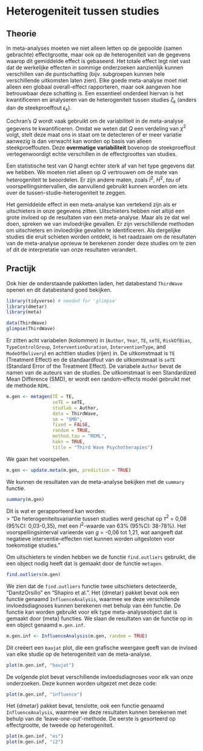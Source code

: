 # Heterogeniteit tussen studies

## Theorie

In meta-analyses moeten we niet alleen letten op de gepoolde (samen gebrachte) effectgrootte, maar ook op de heterogeniteit van de gegevens waarop dit gemiddelde effect is gebaseerd. Het totale effect legt niet vast dat de werkelijke effecten in sommige onderzoeken aanzienlijk kunnen verschillen van de puntschatting (bijv. subgroepen kunnen hele verschillende uitkomsten laten zien). Elke goede meta-analyse moet niet alleen een globaal overall-effect rapporteren, maar ook aangeven hoe betrouwbaar deze schatting is. Een essentieel onderdeel hiervan is het kwantificeren en analyseren van de heterogeniteit tussen studies $\zeta_k$ (anders dan de steekproeffout $\epsilon_k$).

Cochran's $Q$ wordt vaak gebruikt om de variabiliteit in de meta-analyse gegevens te kwantificeren. Omdat we weten dat $Q$ een verdeling van $\chi^2$ volgt, stelt deze maat ons in staat om te detecteren of er meer variatie aanwezig is dan verwacht kan worden op basis van alleen steekproeffouten. Deze **overmatige variabiliteit** bovenop de steekproeffout vertegenwoordigt echte verschillen in de effectgroottes van studies.

Een statistische test van $Q$ hangt echter sterk af van het type gegevens dat we hebben. We moeten niet alleen op $Q$ vertrouwen om de mate van heterogeniteit te beoordelen. Er zijn andere maten, zoals $I^2$, $H^2$, $tau$ of voorspellingsintervallen, die aanvullend gebruikt kunnen worden om iets over de tussen-studie-heterogeniteit te zeggen.

Het gemiddelde effect in een meta-analyse kan vertekend zijn als er uitschieters in onze gegevens zitten. Uitschieters hebben niet altijd een grote invloed op de resultaten van een meta-analyse. Maar als ze dat wel doen, spreken we van invloedrijke gevallen. Er zijn verschillende methoden om uitschieters en invloedrijke gevallen te identificeren. Als dergelijke studies die eruit schieten worden ontdekt, is het raadzaam om de resultaten van de meta-analyse opnieuw te berekenen zonder deze studies om te zien of dit de interpretatie van onze resultaten verandert.

## Practijk

Ook hier de onderstaande pakketten laden, het databestand `ThirdWave` openen en dit databestand goed bekijken.

```r
library(tidyverse) # needed for 'glimpse'
library(dmetar)
library(meta)

data(ThirdWave)
glimpse(ThirdWave)
```
Er zitten acht variabelen (kolommen) in (`Author`, `Year`, `TE`, `seTE`, `RiskOfBias`, `TypeControlGroup`, `InterventionDuration`, `InterventionType`, and `ModeOfDelivery`) en achttien studies (rijen) in. De uitkomstmaat is `TE` (Treatment Effect) en de standaardfout van de uitkomstmaat is `seTE` (Standard Error of the Treatment Effect). De variabele `Author` bevat de namen van de auteurs van de studies. De uitkomstmaat is een Standardized Mean Difference (SMD), er wordt een random-effects model gebruikt met de methode `REML`. 

```r
m.gen <- metagen(TE = TE,
                 seTE = seTE,
                 studlab = Author,
                 data = ThirdWave,
                 sm = "SMD",
                 fixed = FALSE,
                 random = TRUE,
                 method.tau = "REML",
                 hakn = TRUE,
                 title = "Third Wave Psychotherapies")
```

We gaan het voorspellen.

```r
m.gen <- update.meta(m.gen, prediction = TRUE)
```

We kunnen de resultaten van de meta-analyse bekijken met de `summary` functie.

```r
summary(m.gen)
```

Dit is wat er gerapporteerd kan worden:    
> "De heterogeniteitsvariantie tussen studies werd geschat op $\tau^2$ = 0,08 (95%CI: 0,03-0,35), met een $I^2$-waarde van 63% (95%CI: 38-78%). Het voorspellingsinterval varieerde van $g$ = -0,06 tot 1,21, wat aangeeft dat negatieve interventie-effecten niet kunnen worden uitgesloten voor toekomstige studies."

Om uitschieters te vinden hebben we de functie `find.outliers` gebruikt, die een object nodig heeft dat is gemaakt door de functie `metagen`.

```r
find.outliers(m.gen)
```

We zien dat de `find.outliers` functie twee uitschieters detecteerde, “DanitzOrsillo” en “Shapiro et al.”. Het {dmetar} pakket bevat ook een functie genaamd `InfluenceAnalysis`, waarmee we deze verschillende invloedsdiagnoses kunnen berekenen met behulp van één functie. De functie kan worden gebruikt voor elk type meta-analyseobject dat is gemaakt door {meta} functies. We slaan de resultaten van de functie op in een object genaamd `m.gen.inf`.

```r
m.gen.inf <- InfluenceAnalysis(m.gen, random = TRUE)
```

Dit creëert een `baujat` plot, die een grafische weergave geeft van de invloed van elke studie op de heterogeniteit van de meta-analyse.

```r
plot(m.gen.inf, "baujat")

```

De volgende plot bevat verschillende invloedsdiagnoses voor elk van onze onderzoeken. Deze kunnen worden uitgezet met deze code:

```r
plot(m.gen.inf, "influence")

```

Het {dmetar} pakket bevat, tenslotte, ook een functie genaamd `InfluenceAnalysis`, waarmee we deze resultaten kunnen berekenen met behulp van de 'leave-one-out'-methode. De eerste is gesorteerd op effectgrootte, de tweede op heterogeniteit. 

```r
plot(m.gen.inf, "es")
plot(m.gen.inf, "i2")
```

